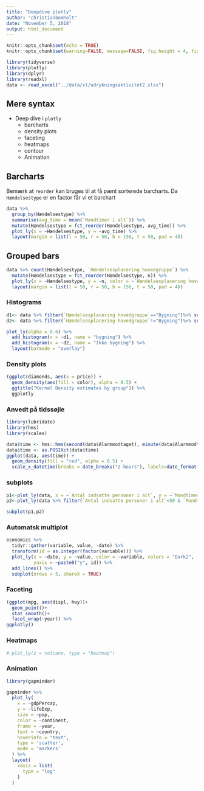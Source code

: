 ```yaml
---
title: "Deepdive plotly"
author: "christianbomholt"
date: "November 5, 2018"
output: html_document
---
```


```r
knitr::opts_chunk$set(echo = TRUE)
knitr::opts_chunk$set(warning=FALSE, message=FALSE, fig.height = 4, fig.width = 9,dpi=90)

library(tidyverse)
library(plotly)
library(dplyr)
library(readxl)
data <- read_excel("../data/xl/udrykningsaktivitet2.xlsx")
```

## Mere syntax

- Deep dive i `plotly`
  - barcharts
  - density plots
  - faceting
  - heatmaps
  - contour
  - Animation

## Barcharts

Bemærk at `reorder` kan bruges til at få pænt sorterede barcharts. Da `Hændelsestype` er en factor får vi et barchart

```r
data %>%
  group_by(Hændelsestype) %>%
  summarise(avg_time = mean(`Mandtimer i alt`)) %>% 
  mutate(Hændelsestype = fct_reorder(Hændelsestype, avg_time)) %>%  
  plot_ly(x = ~Hændelsestype, y = ~avg_time) %>% 
  layout(margin = list(l = 50, r = 50, b = 150, t = 50, pad = 4))
```


## Grouped bars

```r
data %>% count(Hændelsestype, `Hændelsesplacering hovedgruppe`) %>%
  mutate(Hændelsestype = fct_reorder(Hændelsestype, n)) %>% 
  plot_ly(x = ~Hændelsestype, y = ~n, color = ~`Hændelsesplacering hovedgruppe`) %>% 
  layout(margin = list(l = 50, r = 50, b = 150, t = 50, pad = 4))
```



### Histograms

```r
d1<- data %>% filter(`Hændelsesplacering hovedgruppe`=="Bygning")%>% select(Døgntime) %>% unlist() %>% as.numeric()
d2<- data %>% filter(`Hændelsesplacering hovedgruppe`!="Bygning")%>% select(Døgntime) %>% unlist() %>% as.numeric()

plot_ly(alpha = 0.6) %>%
  add_histogram(x = ~d1, name = "bygning") %>%
  add_histogram(x = ~d2, name = "Ikke bygning") %>%
  layout(barmode = "overlay")
```


### Density plots

```r
(ggplot(diamonds, aes(x = price)) + 
  geom_density(aes(fill = color), alpha = 0.5) + 
  ggtitle("Kernel Density estimates by group")) %>% 
  ggplotly
```


### Anvedt på tidssøjle

```r
library(lubridate)
library(hms)
library(scales)

data$time <- hms::hms(second(data$Alarmmodtaget), minute(data$Alarmmodtaget), hour(data$Alarmmodtaget))  
data$time <- as.POSIXct(data$time)
ggplot(data, aes(time)) + 
  geom_density(fill = "red", alpha = 0.5) + 
  scale_x_datetime(breaks = date_breaks("2 hours"), labels=date_format("%H:%M"))
```


### subplots


```r
p1<-plot_ly(data, x = ~`Antal indsatte personer i alt`, y = ~`Mandtimer i alt`, type = "scatter")
p2<-plot_ly(data %>% filter(`Antal indsatte personer i alt`<50 & `Mandtimer i alt`<500), x = ~`Antal indsatte personer i alt`, y = ~`Mandtimer i alt`, type = "histogram2dcontour")

subplot(p1,p2)

```


### Automatsk multiplot

```r
economics %>%
  tidyr::gather(variable, value, -date) %>%
  transform(id = as.integer(factor(variable))) %>%
  plot_ly(x = ~date, y = ~value, color = ~variable, colors = "Dark2",
          yaxis = ~paste0("y", id)) %>%
  add_lines() %>%
  subplot(nrows = 5, shareX = TRUE)
```


### Faceting

```r
(ggplot(mpg, aes(displ, hwy))+
  geom_point()+
  stat_smooth()+
  facet_wrap(~year)) %>% 
ggplotly()
```

### Heatmaps

```r
# plot_ly(z = volcano, type = "heatmap")
```


### Animation

```r
library(gapminder)

gapminder %>%
  plot_ly(
    x = ~gdpPercap, 
    y = ~lifeExp, 
    size = ~pop, 
    color = ~continent, 
    frame = ~year, 
    text = ~country, 
    hoverinfo = "text",
    type = 'scatter',
    mode = 'markers'
  ) %>%
  layout(
    xaxis = list(
      type = "log"
    )
  )
```

